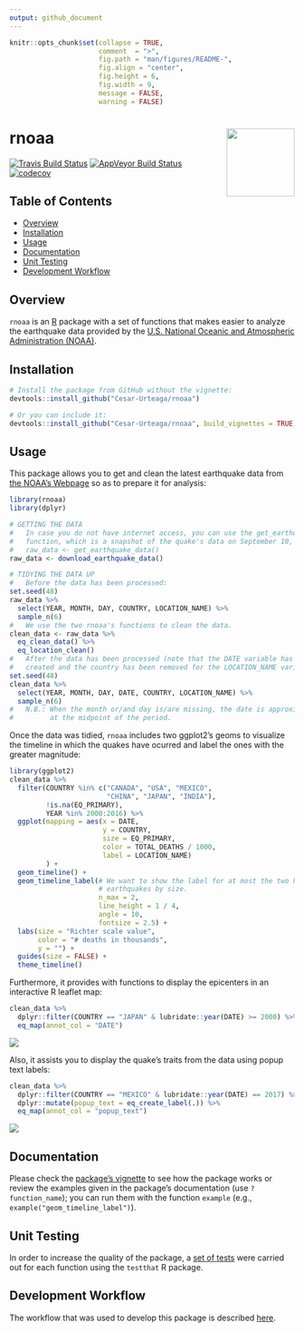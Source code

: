 ```yaml
---
output: github_document
---
```


<!--
  README.md is generated from README.Rmd, so you should edit that file.
-->

```r
knitr::opts_chunk$set(collapse = TRUE,
                      comment  = ">",
                      fig.path = "man/figures/README-",
                      fig.align = "center",
                      fig.height = 6,
                      fig.width = 9,
                      message = FALSE,
                      warning = FALSE)
```

# rnoaa <img src="man/figures/logo.png" align="right" width="120"/>

[![Travis Build Status](https://travis-ci.org/Cesar-Urteaga/rnoaa.svg?branch=master)](https://travis-ci.org/Cesar-Urteaga/rnoaa)
[![AppVeyor Build Status](https://ci.appveyor.com/api/projects/status/github/Cesar-Urteaga/rnoaa?branch=master&svg=true)](https://ci.appveyor.com/project/Cesar-Urteaga/rnoaa)
[![codecov](https://codecov.io/gh/Cesar-Urteaga/rnoaa/branch/master/graph/badge.svg)](https://codecov.io/gh/Cesar-Urteaga/rnoaa)

## Table of Contents

* [Overview](#overview)
* [Installation](#installation)
* [Usage](#usage)
* [Documentation](#documentation)
* [Unit Testing](#unit-testing)
* [Development Workflow](#development-workflow)

## Overview

`rnoaa` is an [R](https://www.r-project.org/) package with a set of functions that makes easier to analyze the earthquake data provided by the [U.S. National Oceanic and Atmospheric Administration (NOAA)](http://www.noaa.gov/).

## Installation

```r
# Install the package from GitHub without the vignette:
devtools::install_github("Cesar-Urteaga/rnoaa")

# Or you can include it:
devtools::install_github("Cesar-Urteaga/rnoaa", build_vignettes = TRUE)
```

## Usage

This package allows you to get and clean the latest earthquake data from [the NOAA's Webpage](https://www.ngdc.noaa.gov/nndc/struts/form?t=101650&s=1&d=1) so as to prepare it for analysis:

```r
library(rnoaa)
library(dplyr)

# GETTING THE DATA
#   In case you do not have internet access, you can use the get_earthquake_data
#   function, which is a snapshot of the quake's data on September 10, 2017:
#   raw_data <- get_earthquake_data()
raw_data <- download_earthquake_data()

# TIDYING THE DATA UP
#   Before the data has been processed:
set.seed(48)
raw_data %>%
  select(YEAR, MONTH, DAY, COUNTRY, LOCATION_NAME) %>%
  sample_n(6)
#   We use the two rnoaa's functions to clean the data.
clean_data <- raw_data %>%
  eq_clean_data() %>%
  eq_location_clean()
#   After the data has been processed (note that the DATE variable has been
#   created and the country has been removed for the LOCATION_NAME variable):
set.seed(48)
clean_data %>%
  select(YEAR, MONTH, DAY, DATE, COUNTRY, LOCATION_NAME) %>%
  sample_n(6)
#   N.B.: When the month or/and day is/are missing, the date is approximated
#         at the midpoint of the period.
```

Once the data was tidied, `rnoaa` includes two ggplot2's geoms to visualize the timeline in which the quakes have ocurred and label the ones with the greater magnitude:

```r
library(ggplot2)
clean_data %>%
  filter(COUNTRY %in% c("CANADA", "USA", "MEXICO",
                        "CHINA", "JAPAN", "INDIA"),
         !is.na(EQ_PRIMARY),
         YEAR %in% 2000:2016) %>%
  ggplot(mapping = aes(x = DATE,
                       y = COUNTRY,
                       size = EQ_PRIMARY,
                       color = TOTAL_DEATHS / 1000,
                       label = LOCATION_NAME)
         ) +
  geom_timeline() +
  geom_timeline_label(# We want to show the label for at most the two highest
                      # earthquakes by size.
                      n_max = 2,
                      line_height = 1 / 4,
                      angle = 10,
                      fontsize = 2.5) +
  labs(size = "Richter scale value",
       color = "# deaths in thousands",
       y = "") +
  guides(size = FALSE) +
  theme_timeline()
```

Furthermore, it provides with functions to display the epicenters in an interactive R leaflet map:

```r
clean_data %>%
  dplyr::filter(COUNTRY == "JAPAN" & lubridate::year(DATE) >= 2000) %>%
  eq_map(annot_col = "DATE")
```

![](./man/figures/README-LeafletMap-1.png?raw=true)

Also, it assists you to display the quake's traits from the data using popup text labels:

```r
clean_data %>%
  dplyr::filter(COUNTRY == "MEXICO" & lubridate::year(DATE) == 2017) %>%
  dplyr::mutate(popup_text = eq_create_label(.)) %>%
  eq_map(annot_col = "popup_text")
```

![](./man/figures/README-LeafletMap-2.png?raw=true)

## Documentation

Please check the [package's vignette](./vignettes/using-rnoaa.Rmd) to see how the package works or review the examples given in the package's documentation (use `?function_name`); you can run them with the function `example` (e.g., `example("geom_timeline_label")`).

## Unit Testing

In order to increase the quality of the package, a [set of tests](./tests/testthat) were carried out for each function using the `testthat` R package.

## Development Workflow

The workflow that was used to develop this package is described [here](https://github.com/Cesar-Urteaga/rfars#workflow).
